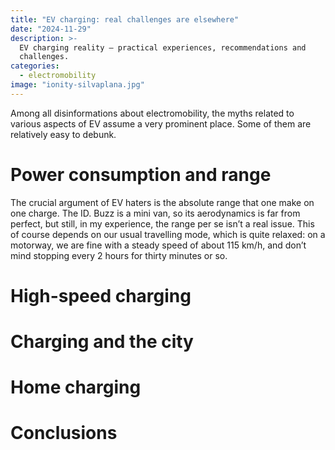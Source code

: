 ```yaml
---
title: "EV charging: real challenges are elsewhere"
date: "2024-11-29"
description: >-
  EV charging reality – practical experiences, recommendations and
  challenges.
categories:
  - electromobility
image: "ionity-silvaplana.jpg"
---
```


Among all disinformations about electromobility, the myths related to
various aspects of EV assume a very prominent place. Some of them are
relatively easy to debunk.

# Power consumption and range

The crucial argument of EV haters is the absolute range that one make on
one charge. The ID. Buzz is a mini van, so its aerodynamics is far from
perfect, but still, in my experience, the range per se isn't a real issue.
This of course depends on our usual travelling mode, which is quite relaxed:
on a motorway, we are fine with a steady speed of about 115 km/h, and don't
mind stopping every 2 hours for thirty minutes or so.  

# High-speed charging

# Charging and the city

# Home charging

# Conclusions